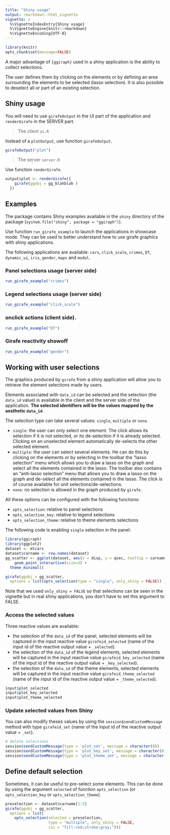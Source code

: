 ```yaml
---
title: "Shiny usage"
output: rmarkdown::html_vignette
vignette: >
  %\VignetteIndexEntry{Shiny usage}
  %\VignetteEngine{knitr::rmarkdown}
  %\VignetteEncoding{UTF-8}
---
```


```r
library(knitr)
opts_chunk$set(message=FALSE)
```

A major advantage of `{ggiraph}` used in a shiny application is the ability to
collect selections.

The user defines them by clicking on the elements or by defining an area
surrounding the elements to be selected (lasso selection). It is also possible
to deselect all or part of an existing selection.

## Shiny usage 

You will need to use `girafeOutput` in the UI part of the application and 
`renderGirafe` in the SERVER part.

> The client `ui.R`

Instead of a `plotOutput`, use function `girafeOutput`. 

```r
girafeOutput("plot")
```

> The server `server.R`

Use function `renderGirafe`.

```r
output$plot <- renderGirafe({
    girafe(ggobj = gg_blahblah )
  })
```

## Examples

The package contains Shiny examples available in the `shiny` 
directory of the package (`system.file("shiny", package = "ggiraph")`).

Use function `run_girafe_example` to launch the applications 
in showcase mode. They can be used to better understand how 
to use girafe graphics with shiny applications. 

The following applications are available: `cars`, `click_scale`, 
`crimes`, `DT`, `dynamic_ui`, `iris`, `gender`, `maps` and `modal`.

### Panel selections usage (server side)

```r
run_girafe_example("crimes")
```

### Legend selections usage (server side)

```r
run_girafe_example("click_scale")
```

### onclick actions (client side).

```r
run_girafe_example("DT")
```

### Girafe reactivity showoff

```r
run_girafe_example("gender")
```

## Working with user selections

The graphics produced by `girafe` from a shiny application will allow you to
retrieve the element selections made by users.

Elements associated with `data_id` can be selected and the selection (the
`data_id` value) is available in the client and the server side of the
application. **The selected identifiers will be the values mapped by the
aesthetic `data_id`**.

The selection type can take several values: `single`, `multiple` or `none`. 

- `single`: the user can only select one element. The click allows its
selection if it is not selected, or its de-selection if it is already
selected. Clicking on an unselected element automatically de-selects the
other selected element.
- `multiple`: the user can select several elements. He can do this by clicking
on the elements or by selecting in the toolbar the "lasso selection" menu
which allows you to draw a lasso on the graph and select all the elements
contained in the lasso. The toolbar also contains an "anti-lasso selection"
menu that allows you to draw a lasso on the graph and de-select all the
elements contained in the lasso. The click is of course available for unit
selections/de-selections.
- `none`: no selection is allowed in the graph produced by `girafe`.

All these options can be configured with the following functions:

- `opts_selection`: relative to panel selections
- `opts_selection_key`: relative to legend selections
- `opts_selection_theme`: relative to theme elements selections

The following code is enabling `single` selection in the panel:

```r
library(ggiraph)
library(ggplot2)
dataset <- mtcars
dataset$carname <- row.names(dataset)
gg_scatter <- ggplot(dataset, aes(x = disp, y = qsec, tooltip = carname, data_id = carname, color= wt) ) + 
	geom_point_interactive(size=3) +
  theme_minimal()

girafe(ggobj = gg_scatter, 
  options = list(opts_selection(type = "single", only_shiny = FALSE)) )
```

Note that we used `only_shiny = FALSE` so that selections can be seen 
in the vignette but in real shiny applications, you don't have to set this 
argument to FALSE.

### Access the selected values

Three reactive values are available: 

- the selection of the `data_id` of the panel, selected elements will be
captured in the input reactive value `girafeid_selected` (name of the input
id of the reactive output value + `_selected`).
- the selection of the `data_id` of the legend elements, selected elements
will be captured in the input reactive value `girafeid_key_selected` (name
of the input id of the reactive output value + `_key_selected`).
- the selection of the `data_id` of the theme elements, selected elements will
be captured in the input reactive value `girafeid_theme_selected` (name of
the input id of the reactive output value + `_theme_selected`).

```r
input$plot_selected
input$plot_key_selected
input$plot_theme_selected
```

### Update selected values from Shiny 

You can also modify theses values by using the `session$sendCustomMessage`
method with type `girafeid_set` (name of the input id of the reactive output
value + `_set`).

```r
# delete selections
session$sendCustomMessage(type = 'plot_set', message = character(0))
session$sendCustomMessage(type = 'plot_key_set', message = character(0))
session$sendCustomMessage(type = 'plot_theme_set', message = character(0))
```

## Define default selection

Sometimes, it can be useful to pre-select some elements. This can be done by
using the argument `selected` of function `opts_selection` (or
`opts_selection_key` or `opts_selection_theme`).

```r
preselection <- dataset$carname[1:5]
girafe(ggobj = gg_scatter, 
  options = list(
    opts_selection(selected = preselection,
                   type = "multiple", only_shiny = FALSE,
                   css = "fill:red;stroke:gray;")))
```



